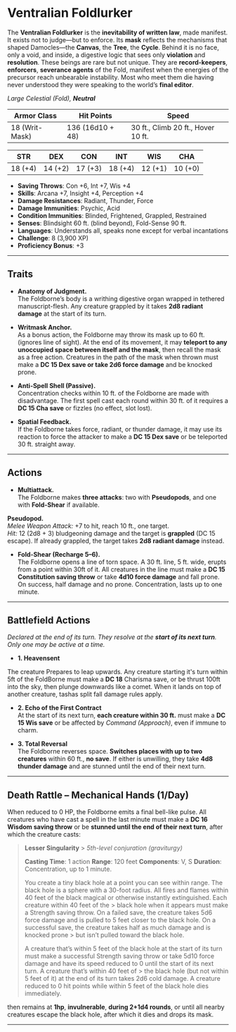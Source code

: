 
# Ventralian Foldlurker

<BlendedImage
  src='/library/images/VentralFloodborne.png'
  alt='Ventral Floodborne'
/>

The **Ventralian Foldlurker** is the **inevitability of written law**, made manifest. It exists not to judge—but to enforce.
Its **mask** reflects the mechanisms that shaped Damocles—the **Canvas**, the **Tree**, the **Cycle**. Behind it is no face, only a void, and inside, a digestive logic that sees only **violation** and **resolution**.
These beings are rare but not unique. They are **record-keepers**, **enforcers**, **severance agents** of the Fold, manifest when the energies of the precursor reach unbearable instability.
Most who meet them die having never understood they were speaking to the world’s **final editor**.

_Large Celestial (Fold), **Neutral**_

| **Armor Class** | **Hit Points**   | **Speed**                          |
| --------------- | ---------------- | ---------------------------------- |
| 18 (Writ-Mask)  | 136 (16d10 + 48) | 30 ft., Climb 20 ft., Hover 10 ft. |

| **STR** | **DEX** | **CON** | **INT** | **WIS** | **CHA** |
| ------- | ------- | ------- | ------- | ------- | ------- |
| 18 (+4) | 14 (+2) | 17 (+3) | 18 (+4) | 12 (+1) | 10 (+0) |

- **Saving Throws**: Con +6, Int +7, Wis +4
- **Skills**: Arcana +7, Insight +4, Perception +4
- **Damage Resistances**: Radiant, Thunder, Force
- **Damage Immunities**: Psychic, Acid
- **Condition Immunities**: Blinded, Frightened, Grappled, Restrained
- **Senses**: Blindsight 60 ft. (blind beyond), Fold-Sense 90 ft.
- **Languages**: Understands all, speaks none except for verbal incantations
- **Challenge**: 8 (3,900 XP)
- **Proficiency Bonus**: +3

---

## Traits

- **Anatomy of Judgment.**  
  The Foldborne’s body is a writhing digestive organ wrapped in tethered manuscript-flesh. Any creature grappled by it takes **2d8 radiant damage** at the start of its turn.

- **Writmask Anchor.**  
  As a bonus action, the Foldborne may throw its mask up to 60 ft. (ignores line of sight). At the end of its movement, it may **teleport to any unoccupied space between itself and the mask**, then recall the mask as a free action. Creatures in the path of the mask when thrown must make a **DC 15 Dex save or take 2d6 force damage** and be knocked prone.

- **Anti-Spell Shell (Passive).**  
  Concentration checks within 10 ft. of the Foldborne are made with disadvantage. The first spell cast each round within 30 ft. of it requires a **DC 15 Cha save** or fizzles (no effect, slot lost).

- **Spatial Feedback.**  
  If the Foldborne takes force, radiant, or thunder damage, it may use its reaction to force the attacker to make a **DC 15 Dex save** or be teleported 30 ft. straight away.

---

## Actions

- **Multiattack.**  
  The Foldborne makes **three attacks**: two with **Pseudopods**, and one with **Fold-Shear** if available.

**Pseudopod.**  
_Melee Weapon Attack:_ +7 to hit, reach 10 ft., one target.  
_Hit:_ 12 (2d8 + 3) bludgeoning damage and the target is **grappled** (DC 15 escape). If already grappled, the target takes **2d8 radiant damage** instead.

- **Fold-Shear (Recharge 5–6).**  
  The Foldborne opens a line of torn space. A 30 ft. line, 5 ft. wide, erupts from a point within 30ft of it. All creatures in the line must make a **DC 15 Constitution saving throw** or take **4d10 force damage** and fall prone. On success, half damage and no prone. Concentration, lasts up to one minute.

---

## Battlefield Actions

_Declared at the end of its turn. They resolve at the **start of its next turn**. Only one may be active at a time._

- **1. Heavensent**

The creature Prepares to leap upwards. Any creature starting it's turn within 5ft of the FoldBorne must make a **DC 18** Charisma save, or be thrust 100ft into the sky, then plunge downwards like a comet. When it lands on top of another creature, tashas split fall damage rules apply.

- **2. Echo of the First Contract**  
  At the start of its next turn, **each creature within 30 ft.** must make a **DC 15 Wis save** or be affected by _Command (Approach)_, even if immune to charm.

- **3. Total Reversal**  
  The Foldborne reverses space. **Switches places with up to two creatures** within 60 ft., **no save**. If either is unwilling, they take **4d8 thunder damage** and are stunned until the end of their next turn.

---

## Death Rattle – Mechanical Hands (1/Day)

When reduced to 0 HP, the Foldborne emits a final bell-like pulse. All creatures who have cast a spell in the last minute must make a **DC 16 Wisdom saving throw** or be **stunned until the end of their next turn**, after which the creature casts:

> **Lesser Singularity** > _5th-level conjuration (graviturgy)_
>
> **Casting Time**: 1 action
> **Range**: 120 feet
> **Components**: V, S
> **Duration**: Concentration, up to 1 minute.
>
> You create a tiny black hole at a point you can see within range. The black hole is a sphere with a 30-foot radius. All fires and flames within 40 feet of the black magical or otherwise instantly extinguished. Each creature within 40 feet of the > black hole when it appears must make a Strength saving throw. On a failed save, the creature takes 5d6 force damage and is pulled to 5 feet closer to the black hole. On a successful save, the creature takes half as much damage and is knocked prone > but isn’t pulled toward the black hole.
>
> A creature that’s within 5 feet of the black hole at the start of its turn must make a successful Strength saving throw or take 5d10 force damage and have its speed reduced to 0 until the start of its next turn. A creature that’s within 40 feet of > the black hole (but not within 5 feet of it) at the end of its turn takes 2d6 cold damage. A creature reduced to 0 hit points while within 5 feet of the black hole dies immediately.

then remains at **1hp**, **invulnerable**, **during 2+1d4 rounds**, or until all nearby creatures escape the black hole, after which it dies and drops its mask.

---
